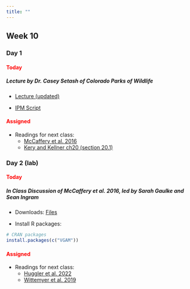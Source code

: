 ```yaml
---
title: ""
---
```


## Week 10

### Day 1

#### [Today]{style="color:red;"}

##### Lecture by Dr. Casey Setash of Colorado Parks of Wildlife 

- <a href="/classfiles/IMlab/Nmixdataintegration.pptx">Lecture (updated) </a>

- <a href="/classfiles/IMlab/ipm_script.R">IPM Script </a>


#### [Assigned]{style="color:red;"}
 -   Readings for next class:
     - <a href="/readings/McCaffery et al. 2016.pdf">McCaffery et al. 2016 </a>
     - <a href="/readings/Kery and Kellner ch20.pdf">Kery and Kellner ch20 (section 20.1) </a>

 
### Day 2 (lab)

#### [Today]{style="color:red;"}

##### **In Class Discussion of McCaffery et al. 2016, led by Sarah Gaulke and Sean Ingram**

-   Downloads: <a href="/classfiles/IMlab/IMLab.files.zip">Files</a>

-   Install R packages:

```r
# CRAN packages
install.packages(c("VGAM"))
```


#### [Assigned]{style="color:red;"}
- Readings for next class:
  - <a href="/readings/Huggler et al. 2022.pdf"> Huggler et al. 2022 </a>
  - <a href="/readings/Wittemyer et al. 2019.pdf"> Wittemyer et al. 2019 </a>







